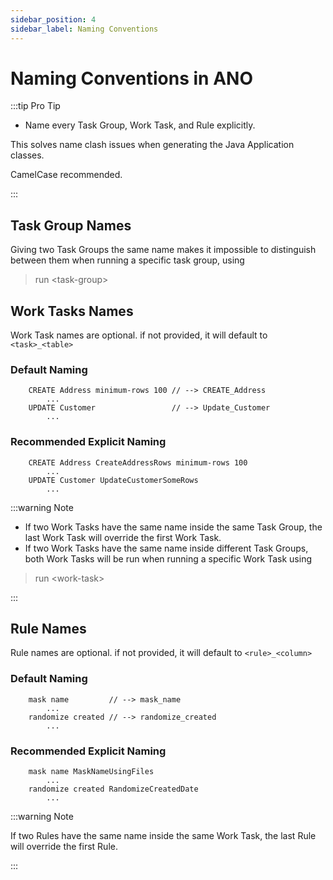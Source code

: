 ```yaml
---
sidebar_position: 4
sidebar_label: Naming Conventions
---
```


# Naming Conventions in ANO

:::tip Pro Tip

- Name every Task Group, Work Task, and Rule explicitly.

This solves name clash issues when generating the Java Application classes.

CamelCase recommended.

:::

## Task Group Names

Giving two Task Groups the same name makes it impossible to distinguish between them when running a specific task group, using

> run <task-group\>

## Work Tasks Names

Work Task names are optional. if not provided, it will default to `<task>_<table>`

### Default Naming

```
    CREATE Address minimum-rows 100 // --> CREATE_Address
        ...
    UPDATE Customer                 // --> Update_Customer
        ...
```

### Recommended Explicit Naming

```
    CREATE Address CreateAddressRows minimum-rows 100
        ...
    UPDATE Customer UpdateCustomerSomeRows
        ...
```

:::warning Note

- If two Work Tasks have the same name inside the same Task Group, the last Work Task will override the first Work Task.
- If two Work Tasks have the same name inside different Task Groups, both Work Tasks will be run when running a specific Work Task using

> run <work-task\>

:::

## Rule Names

Rule names are optional. if not provided, it will default to `<rule>_<column>`

### Default Naming

```
    mask name         // --> mask_name
        ...
    randomize created // --> randomize_created
        ...
```

### Recommended Explicit Naming

```
    mask name MaskNameUsingFiles
        ...
    randomize created RandomizeCreatedDate
        ...
```

:::warning Note

If two Rules have the same name inside the same Work Task, the last Rule will override the first Rule.

:::
